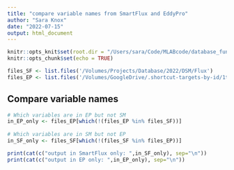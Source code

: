 ```yaml
---
title: "compare variable names from SmartFlux and EddyPro"
author: "Sara Knox"
date: "2022-07-15"
output: html_document
---
```


```r
knitr::opts_knit$set(root.dir = "/Users/sara/Code/MLABcode/database_functions") 
knitr::opts_chunk$set(echo = TRUE)
```

```r
files_SF <- list.files('/Volumes/Projects/Database/2022/DSM/Flux')
files_EP <- list.files('/Volumes/GoogleDrive/.shortcut-targets-by-id/1txCh9lZ7VGCujXGvBaJCMVnuxT-65q4K/Micromet Lab/database/2022/DSM/L3')
```

## Compare variable names

```r
# Which variables are in EP but not SM
in_EP_only <- files_EP[which(!(files_EP %in% files_SF))]
    
# Which variables are in SM but not EP
in_SF_only <- files_SF[which(!(files_SF %in% files_EP))]

print(cat(c("output in SmartFlux only: ",in_SF_only), sep="\n"))
print(cat(c("output in EP only: ",in_EP_only), sep="\n"))

```
